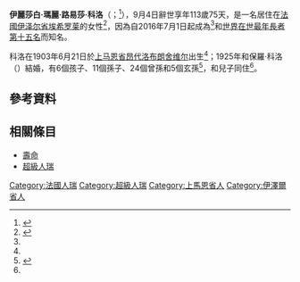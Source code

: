 {{多個問題|
{{Expand|time=2016-08-06T14:10:04+00:00}}
{{Orphan|time=2016-08-06T14:10:04+00:00}}
{{请求翻译|time=2016-08-06T14:10:04+00:00}}
}}
{{Infobox person
| 姓名 = 伊麗莎白·科洛<br>Élisabeth Collot
| 圖像 = 
| 圖像替代 = 
| 圖像說明 = 
| 出生名 = 
| 出生日期 = {{birth date|1903|6|21}}
| 出生地點 = {{FRA}}[[上马恩省|上马恩省]][[昂代洛布朗舍维尔|昂代洛布朗舍维尔]]
| 逝世日期 = {{death date and age|2016|9|4|1903|6|21}}
| 逝世地點 = {{FRA}}[[伊泽尔省|伊泽尔省]][[埃希罗莱|埃希罗莱]]
| 國籍 = {{FRA}}
| 別名 = 
| 職業 = 
| 活躍時期 = 
| 知名原因 = 
*法國在世最年長者（2016年7月1日起）<ref name="oldest">{{Cite web|url=http://www.dna.fr/actualite/2016/07/01/la-doyenne-des-francais-eudoxie-baboul-est-decedee|title=La doyenne des Français, Eudoxie Baboul, est décédée|language=fr|publisher=dna.fr|date=July 1, 2016|access-date=2016-08-06|archive-date=2018-08-14|archive-url=https://web.archive.org/web/20180814040453/https://www.dna.fr/actualite/2016/07/01/la-doyenne-des-francais-eudoxie-baboul-est-decedee}}</ref>
| 兒女 = 6位子女
}}

'''伊麗莎白·瑪麗·路易莎·科洛'''（{{lang-fr|Élisabeth Marie Louise Benoist}}；{{bd|1903年|6月21日|2016年|9月4日}}<ref name=birth>{{Cite web |url=http://www.grg.org/Calment15.html |title=Women Supercentenarian Photos (Cont'd.) File No. 15 of 15 for the year 2014,as of September 27, 2014. |access-date=2016-08-06 |archive-date=2019-12-28 |archive-url=https://web.archive.org/web/20191228082928/http://www.grg.org/Calment15.html }}</ref>），9月4日辭世享年113歲75天，是一名居住在[[法國|法國]][[伊泽尔省|伊泽尔省]][[埃希罗莱|埃希罗莱]]的女性<ref name=live>{{Cite web|title=Élisabeth Collot 110 ans, le regard intense|url=http://www.cite-echirolles.fr/article-elisabeth-collot--110-ans-le-regard-intense~4v75qbd38p9.html|date=July 1, 2016|deadurl=yes|archiveurl=https://web.archive.org/web/20160808111118/http://www.cite-echirolles.fr/article-elisabeth-collot--110-ans-le-regard-intense~4v75qbd38p9.html|archivedate=2016年8月8日}}</ref>，因為自2016年7月1日起成為{{link-fr|法國超級人瑞列表|Doyen des Français|法國在世最年長者}}<ref name="oldest"/>和[[在世超級人瑞列表|世界在世最年長者第十五名]]而知名。

科洛在1903年6月21日於[[上马恩省|上马恩省]][[昂代洛布朗舍维尔|昂代洛布朗舍维尔]]出生<ref name=birth/>；1925年和保羅·科洛（{{lang-fr|Paul Collot}}）結婚，有6個孩子、11個孫子、24個曾孫和5個玄孫<ref>{{Cite web|title=Rencontre avec Elisabeth, doyenne des Français et centenaire impatiente|url=http://www.leparisien.fr/societe/elisabeth-la-centenaire-impatiente-04-07-2016-5937547.php|language=fr|accessdate=July 4, 2016|archive-date=2018-09-21|archive-url=https://web.archive.org/web/20180921191047/http://www.leparisien.fr/societe/elisabeth-la-centenaire-impatiente-04-07-2016-5937547.php}}</ref>，和兒子同住<ref name=live/>。

== 參考資料 ==
{{Reflist}}

== 相關條目 ==
* [[壽命|壽命]]
* [[超級人瑞|超級人瑞]]

{{start box}}
{{S-ach|rec}}
{{s-before|{{link-fr|厄多克西·巴保羅|Eudoxie Baboul}}}}
{{s-title|{{link-fr|法國超級人瑞列表|Doyen des Français|法國在世最年長者}}|2016年7月1日－2016年9月4日}}
{{s-after|{{link-fr|奧諾麗娜·羅德爾諾|Honorine Rondello}}}}
{{end box}}

{{France-bio-stub}}

{{Authority control}}
{{DEFAULTSORT:Collot, Elisabeth}}
[[Category:法國人瑞|Category:法國人瑞]]
[[Category:超級人瑞|Category:超級人瑞]]
[[Category:上馬恩省人|Category:上馬恩省人]]
[[Category:伊澤爾省人|Category:伊澤爾省人]]